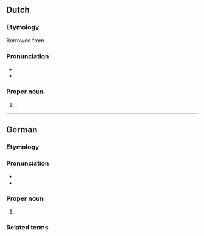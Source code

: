 ==Dutch==

===Etymology===
Borrowed from {{bor|nl|de|Hannelore}}.

===Pronunciation===
* {{IPA|nl|/ˈɦɑ.nəˌloː.rə/|/ˌɦɑ.nəˈloː.rə/}}
* {{hyphenation|nl|Han|ne|lo|re}}

===Proper noun===
{{nl-proper noun|f}}

# {{given name|nl|female}}.

----

==German==

===Etymology===
{{compound|de|Hanne|Lore}}

===Pronunciation===
* {{IPA|de|/ˈhanəˌloːʁə/}}
* {{audio|de|De-Hannelore.ogg|Audio}}

===Proper noun===
{{head|de|proper noun}}

# {{given name|de|female|blend=Hanne|blend2=Lore}}

===Related terms===
{{rel3|de|
|Hanne
|Lore
|Hannalora
|Hanna
|Lora
|Hannalore
|Hannelora
}}